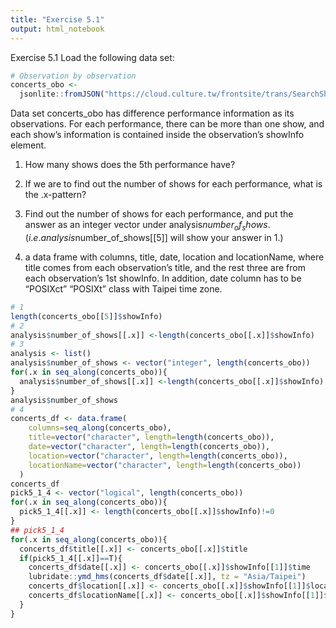 ---
title: "Exercise 5.1"
output: html_notebook
---

Exercise 5.1 Load the following data set:

```{r}
# Observation by observation
concerts_obo <-
  jsonlite::fromJSON("https://cloud.culture.tw/frontsite/trans/SearchShowAction.do?method=doFindTypeJ&category=17", simplifyDataFrame = F)
```

Data set concerts_obo has difference performance information as its observations. For each performance, there can be more than one show, and each show’s information is contained inside the observation’s showInfo element.

1. How many shows does the 5th performance have?

2. If we are to find out the number of shows for each performance, what is the .x-pattern?

3. Find out the number of shows for each performance, and put the answer as an integer vector under analysis$number_of_shows. (i.e. analysis$number_of_shows[[5]] will show your answer in 1.)

4. a data frame with columns, title, date, location and locationName, where title comes from each observation’s title, and the rest three are from each observation’s 1st showInfo. In addition, date column has to be “POSIXct” “POSIXt” class with Taipei time zone.

```{r}
# 1
length(concerts_obo[[5]]$showInfo)
# 2
analysis$number_of_shows[[.x]] <-length(concerts_obo[[.x]]$showInfo)
# 3
analysis <- list()
analysis$number_of_shows <- vector("integer", length(concerts_obo))
for(.x in seq_along(concerts_obo)){
  analysis$number_of_shows[[.x]] <-length(concerts_obo[[.x]]$showInfo)
}
analysis$number_of_shows
# 4
concerts_df <- data.frame(
    columns=seq_along(concerts_obo), 
    title=vector("character", length=length(concerts_obo)), 
    date=vector("character", length=length(concerts_obo)), 
    location=vector("character", length=length(concerts_obo)), 
    locationName=vector("character", length=length(concerts_obo))
  )
concerts_df
pick5_1_4 <- vector("logical", length(concerts_obo))
for(.x in seq_along(concerts_obo)){
  pick5_1_4[[.x]] <- length(concerts_obo[[.x]]$showInfo)!=0
}
## pick5_1_4
for(.x in seq_along(concerts_obo)){
  concerts_df$title[[.x]] <- concerts_obo[[.x]]$title
  if(pick5_1_4[[.x]]==T){
    concerts_df$date[[.x]] <- concerts_obo[[.x]]$showInfo[[1]]$time
    lubridate::ymd_hms(concerts_df$date[[.x]], tz = "Asia/Taipei")
    concerts_df$location[[.x]] <- concerts_obo[[.x]]$showInfo[[1]]$location
    concerts_df$locationName[[.x]] <- concerts_obo[[.x]]$showInfo[[1]]$locationName
  }
}
```
